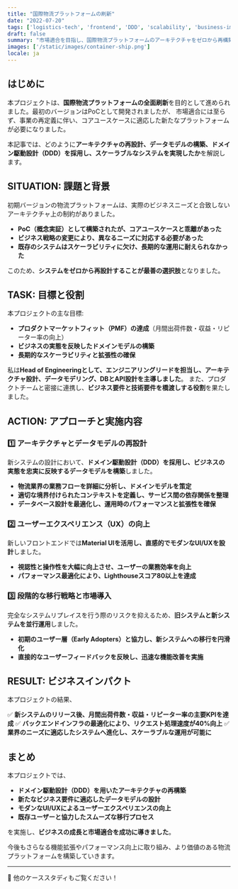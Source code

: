 ```yaml
---
title: "国際物流プラットフォームの刷新"
date: "2022-07-20"
tags: ['logistics-tech', 'frontend', 'DDD', 'scalability', 'business-impact']
draft: false
summary: "市場適合を目指し、国際物流プラットフォームのアーキテクチャをゼロから再構築したプロジェクト。技術的な決断とビジネスインパクトを解説。"
images: ['/static/images/container-ship.png']
locale: ja
---
```


## はじめに

本プロジェクトは、**国際物流プラットフォームの全面刷新**を目的として進められました。最初のバージョンはPoCとして開発されましたが、
市場適合には至らず、事業の再定義に伴い、コアユースケースに適応した新たなプラットフォームが必要になりました。

本記事では、どのように**アーキテクチャの再設計、データモデルの構築、ドメイン駆動設計（DDD）を採用し、スケーラブルなシステムを実現したか**を解説します。

<TOCInline toc={props.toc} exclude="はじめに" />

## SITUATION: 課題と背景

初期バージョンの物流プラットフォームは、実際のビジネスニーズと合致しないアーキテクチャ上の制約がありました。

- **PoC（概念実証）として構築されたが、コアユースケースと乖離があった**
- **ビジネス戦略の変更により、異なるニーズに対応する必要があった**
- **既存のシステムはスケーラビリティに欠け、長期的な運用に耐えられなかった**

このため、**システムをゼロから再設計することが最善の選択肢**となりました。

## TASK: 目標と役割

本プロジェクトの主な目標:

- **プロダクトマーケットフィット（PMF）の達成**（月間出荷件数・収益・リピーター率の向上）
- **ビジネスの実態を反映したドメインモデルの構築**
- **長期的なスケーラビリティと拡張性の確保**

私は**Head of Engineeringとして、エンジニアリングリードを担当し、アーキテクチャ設計、データモデリング、DBとAPI設計を主導しました**。
また、プロダクトチームと密接に連携し、**ビジネス要件と技術要件を橋渡しする役割**を果たしました。

## ACTION: アプローチと実施内容

### 1️⃣ アーキテクチャとデータモデルの再設計

新システムの設計において、**ドメイン駆動設計（DDD）を採用し、ビジネスの実態を忠実に反映するデータモデルを構築**しました。

- **物流業界の業務フローを詳細に分析し、ドメインモデルを策定**
- **適切な境界付けられたコンテキストを定義し、サービス間の依存関係を整理**
- **データベース設計を最適化し、運用時のパフォーマンスと拡張性を確保**

### 2️⃣ ユーザーエクスペリエンス（UX）の向上

新しいフロントエンドでは**Material UIを活用し、直感的でモダンなUI/UXを設計**しました。

- **視認性と操作性を大幅に向上させ、ユーザーの業務効率を向上**
- **パフォーマンス最適化により、Lighthouseスコア80以上を達成**

### 3️⃣ 段階的な移行戦略と市場導入

完全なシステムリプレイスを行う際のリスクを抑えるため、**旧システムと新システムを並行運用**しました。

- **初期のユーザー層（Early Adopters）と協力し、新システムへの移行を円滑化**
- **直接的なユーザーフィードバックを反映し、迅速な機能改善を実施**

## RESULT: ビジネスインパクト

本プロジェクトの結果、

✅ **新システムのリリース後、月間出荷件数・収益・リピーター率の主要KPIを達成**
✅ **バックエンドインフラの最適化により、リクエスト処理速度が40%向上**
✅ **業界のニーズに適応したシステムへ進化し、スケーラブルな運用が可能に**

## まとめ

本プロジェクトでは、

- **ドメイン駆動設計（DDD）を用いたアーキテクチャの再構築**
- **新たなビジネス要件に適応したデータモデルの設計**
- **モダンなUI/UXによるユーザーエクスペリエンスの向上**
- **既存ユーザーと協力したスムーズな移行プロセス**

を実施し、**ビジネスの成長と市場適合を成功に導きました**。

今後もさらなる機能拡張やパフォーマンス向上に取り組み、より価値のある物流プラットフォームを構築していきます。

---

🚀 他のケーススタディもご覧ください！
